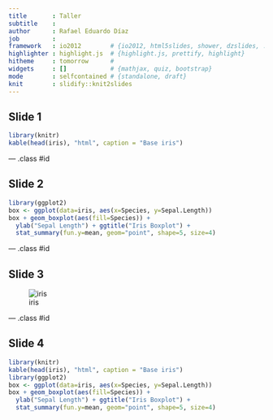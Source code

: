 ```yaml
---
title       : Taller
subtitle    : 
author      : Rafael Eduardo Díaz
job         : 
framework   : io2012        # {io2012, html5slides, shower, dzslides, ...}
highlighter : highlight.js  # {highlight.js, prettify, highlight}
hitheme     : tomorrow      # 
widgets     : []            # {mathjax, quiz, bootstrap}
mode        : selfcontained # {standalone, draft}
knit        : slidify::knit2slides
---
```


## Slide 1

```r
library(knitr)
kable(head(iris), "html", caption = "Base iris")
```

--- .class #id

## Slide 2

```r
library(ggplot2)
box <- ggplot(data=iris, aes(x=Species, y=Sepal.Length))
box + geom_boxplot(aes(fill=Species)) + 
  ylab("Sepal Length") + ggtitle("Iris Boxplot") +
  stat_summary(fun.y=mean, geom="point", shape=5, size=4) 
```

--- .class #id

## Slide 3
![iris](http://www.spataru.at/iris-dataset-svm/iris_types.jpg)

--- .class #id

## Slide 4
```r
library(knitr)
kable(head(iris), "html", caption = "Base iris")
library(ggplot2)
box <- ggplot(data=iris, aes(x=Species, y=Sepal.Length))
box + geom_boxplot(aes(fill=Species)) + 
  ylab("Sepal Length") + ggtitle("Iris Boxplot") +
  stat_summary(fun.y=mean, geom="point", shape=5, size=4) 
```